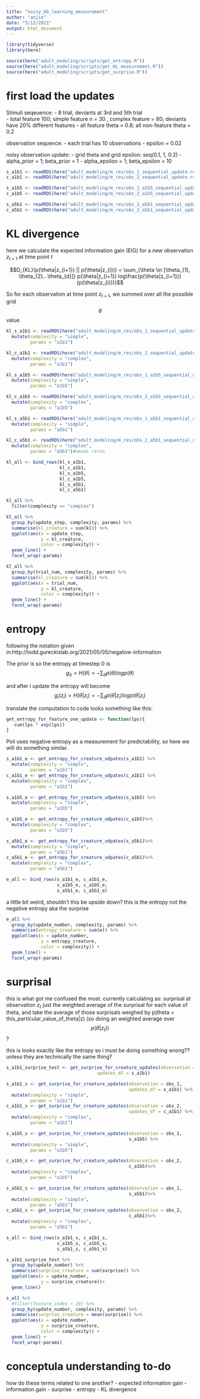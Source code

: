 ```yaml
---
title: "noisy_bb_learning_measurement"
author: "anjie"
date: "5/12/2021"
output: html_document
---
```


```r
library(tidyverse)
library(here)

source(here("adult_modeling/scripts/get_entropy.R"))
source(here("adult_modeling/scripts/get_KL_measurement.R"))
source(here("adult_modeling/scripts/get_surprise.R"))

```

# first load the updates 

Stimuli seqeuence: 
- 8 trial, deviants at 3rd and 5th trial  
- total feature 100; simple feature n = 30 , complex feature = 80; deviants have 20% different features
- all feature theta = 0.8; all non-feature theta = 0.2 

observation sequence: 
- each trial has 10 observations 
- epsilon = 0.02 

noisy observation update: 
- grid theta and grid epsilon: seq(0.1, 1, 0.2)
- alpha_prior = 1; beta_prior = 1
- alpha_epsilon = 1; beta_epsilon = 10



```r
s_a1b1 <- readRDS(here("adult_modeling/m_res/obs_1_sequential_update.rds"))
c_a1b1 <- readRDS(here("adult_modeling/m_res/obs_2_sequential_update.rds"))

s_a1b5 <- readRDS(here("adult_modeling/m_res/obs_1_a1b5_sequential_update.rds"))
c_a1b5 <- readRDS(here("adult_modeling/m_res/obs_2_a1b5_sequential_update.rds"))

s_a5b1 <- readRDS(here("adult_modeling/m_res/obs_1_a5b1_sequential_update.rds"))
c_a5b1 <- readRDS(here("adult_modeling/m_res/obs_2_a5b1_sequential_update.rds"))

```


# KL divergence 

here we calculate the expected information gain (EIG) for a new observation $z_{t+1}$ at time point $t$



$$D_{KL}(p(\theta|z_{i+1}) || p(\theta|z_{i})) = \sum_{\theta \in [\theta_{1}, \theta_{2}...\theta_{d}]} p(\theta|z_{i+1})  log\frac{p(\theta|z_{i+1})}{p(\theta|z_{i}))}$$

So for each observation at time point $z_{t+1}$, we summed over all the possible grid $$\theta$$ value. 

```r
kl_s_a1b1 <- readRDS(here("adult_modeling/m_res/obs_1_sequential_update_kl.rds")) %>% 
  mutate(complexity = "simple", 
         params = "a1b1")

kl_c_a1b1 <- readRDS(here("adult_modeling/m_res/obs_2_sequential_update_kl.rds")) %>% 
  mutate(complexity = "complex", 
         params = "a1b1") 

kl_s_a1b5 <- readRDS(here("adult_modeling/m_res/obs_1_a1b5_sequential_update_kl.rds")) %>% 
  mutate(complexity = "simple", 
         params = "a1b5")

kl_c_a1b5 <- readRDS(here("adult_modeling/m_res/obs_2_a1b5_sequential_update_kl.rds")) %>% 
  mutate(complexity = "complex", 
         params = "a1b5")

kl_s_a5b1 <- readRDS(here("adult_modeling/m_res/obs_1_a5b1_sequential_update_kl.rds")) %>% 
  mutate(complexity = "simple", 
         params = "a5b1")

kl_c_a5b1 <- readRDS(here("adult_modeling/m_res/obs_2_a5b1_sequential_update_kl.rds")) %>% 
  mutate(complexity = "complex", 
         params = "a5b1")#needs rerun

kl_all <- bind_rows(kl_s_a1b1, 
                    kl_c_a1b1, 
                    kl_s_a1b5, 
                    kl_c_a1b5, 
                    kl_s_a5b1, 
                    kl_c_a5b1)

kl_all %>% 
  filter(complexity == "complex")

```

```r
kl_all %>% 
  group_by(update_step, complexity, params) %>% 
  summarise(kl_creature = sum(kl)) %>% 
  ggplot(aes(x = update_step, 
             y = kl_creature, 
             color = complexity)) + 
  geom_line() + 
  facet_wrap(~params)

kl_all %>% 
  group_by(trial_num, complexity, params) %>% 
  summarise(kl_creature = sum(kl)) %>% 
  ggplot(aes(x = trial_num, 
             y = kl_creature, 
             color = complexity)) + 
  geom_line() + 
  facet_wrap(~params)
```


# entropy 

following the notation given in:http://todd.gureckislab.org/2021/05/05/negative-information

The prior is
so the entropy at timestep 0 is 
$$g_0 = H(\theta) = -\sum_{\theta}p(\theta)logp(\theta)$$


and after i update the entropy will become 
$$g_{i}(z_i) = H(\theta|z_i) = -\sum_{\theta}p(\theta|z_i)logp(\theta|z_i)$$

translate the computation to code looks something like this: 
```r
get_entropy_for_feature_one_update <- function(lps){
  -sum(lps * exp(lps))
}
```


Poli uses negative entropy as a measurement for predictability, so here we will do something similar. 

```r
s_a1b1_e <- get_entropy_for_creature_udpates(s_a1b1) %>% 
  mutate(complexity = "simple", 
         params = "a1b1")
c_a1b1_e <- get_entropy_for_creature_udpates(c_a1b1) %>% 
  mutate(complexity = "complex", 
         params = "a1b1")

s_a1b5_e <- get_entropy_for_creature_udpates(s_a1b5) %>% 
  mutate(complexity = "simple", 
         params = "a1b5")

c_a1b5_e <- get_entropy_for_creature_udpates(c_a1b5)%>% 
  mutate(complexity = "complex", 
         params = "a1b5")

s_a5b1_e <- get_entropy_for_creature_udpates(s_a5b1)%>% 
  mutate(complexity = "simple", 
         params = "a5b1")
c_a5b1_e <- get_entropy_for_creature_udpates(c_a5b1)%>% 
  mutate(complexity = "complex", 
         params = "a5b1")

e_all <- bind_rows(s_a1b1_e, c_a1b1_e, 
                   s_a1b5_e, c_a1b5_e, 
                   s_a5b1_e, c_a5b1_e) 
```

a little bit weird, shouldn't this be upside down? this is the entropy not the negative entropy aka the surprise 

```r
e_all %>% 
  group_by(update_number, complexity, params) %>% 
  summarise(entropy_creature = sum(e)) %>% 
  ggplot(aes(x = update_number, 
             y = entropy_creature, 
             color = complexity)) + 
  geom_line() + 
  facet_wrap(~params)
```


# surprisal 

this is what got me confused the most.
currently calculating as: surprisal at observation $z_{t}$ just the weighted average of the surprisal for each value of theta, and take the average of those surprisals weighed by p(theta = this_particular_value_of_theta|z) (so doing an weighted average over $$p(\theta|z_{t}))$$? 

this is looks exactly like the entropy so i must be doing something wrong?? unless they are technically the same thing?

```r
s_a1b1_surprise_test <- get_surprise_for_creature_updates(observation = obs_1, 
                                  updates_df = s_a1b1)
```


```r
s_a1b1_s <- get_surprise_for_creature_updates(observation = obs_1,
                                              updates_df = s_a1b1) %>% 
  mutate(complexity = "simple", 
         params = "a1b1")
c_a1b1_s <- get_surprise_for_creature_updates(observation = obs_2, 
                                              updates_df = c_a1b1) %>% 
  mutate(complexity = "complex", 
         params = "a1b1")

s_a1b5_s <- get_surprise_for_creature_updates(observation = obs_1,
                                              s_a1b5) %>% 
  mutate(complexity = "simple", 
         params = "a1b5")

c_a1b5_s <- get_surprise_for_creature_updates(observation = obs_2,
                                              c_a1b5)%>% 
  mutate(complexity = "complex", 
         params = "a1b5")

s_a5b1_s <- get_surprise_for_creature_updates(observation = obs_1,
                                              s_a5b1)%>% 
  mutate(complexity = "simple", 
         params = "a5b1")
c_a5b1_s <- get_surprise_for_creature_updates(observation = obs_2,
                                              c_a5b1)%>% 
  mutate(complexity = "complex", 
         params = "a5b1")

s_all <- bind_rows(s_a1b1_s, c_a1b1_s, 
                   s_a1b5_s, c_a1b5_s, 
                   s_a5b1_s, c_a5b1_s) 
```


```r
s_a1b1_surprise_test %>% 
  group_by(update_number) %>% 
  summarise(surprise_creature = sum(surprise)) %>% 
  ggplot(aes(x = update_number, 
             y = surprise_creature))+ 
  geom_line()
```


```r
s_all %>% 
  #filter(feature_index < 10) %>% 
  group_by(update_number, complexity, params) %>% 
  summarise(surprise_creature = mean(surprise)) %>% 
  ggplot(aes(x = update_number, 
             y = surprise_creature, 
             color = complexity)) + 
  geom_line() + 
  facet_wrap(~params)
```


# conceptula understanding to-do

how do these terms related to one another? 
  - expected information gain 
  - information gain 
  - surprise 
  - entropy 
  - KL divergence


















